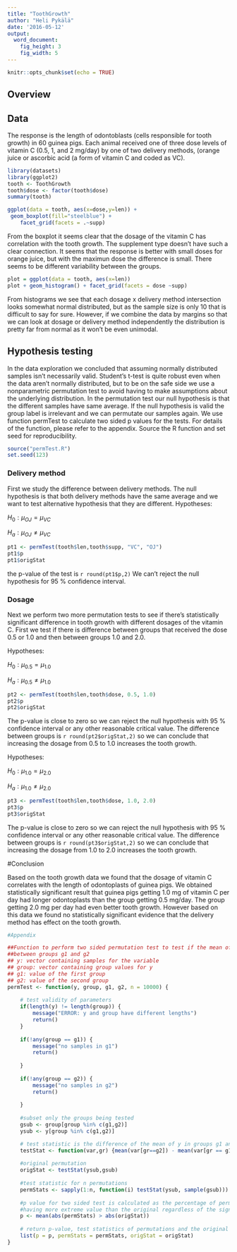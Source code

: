 ```yaml
---
title: "ToothGrowth"
author: "Heli Pykälä"
date: '2016-05-12'
output: 
  word_document: 
    fig_height: 3
    fig_width: 5
---
```


```r
knitr::opts_chunk$set(echo = TRUE)
```

## Overview



## Data

The response is the length of odontoblasts (cells responsible for tooth growth) in 60 guinea pigs. Each animal received one of three dose levels of vitamin C (0.5, 1, and 2 mg/day) by one of two delivery methods, (orange juice or ascorbic acid (a form of vitamin C and coded as VC).


```r
library(datasets)
library(ggplot2)
tooth <- ToothGrowth
tooth$dose <- factor(tooth$dose)
summary(tooth)

ggplot(data = tooth, aes(x=dose,y=len)) +
 geom_boxplot(fill="steelblue") +
    facet_grid(facets = .~supp)
```

From the boxplot it seems clear that the dosage of the vitamin C has correlation with the tooth growth. The supplement type doesn't have such a clear connection. It seems that the response is better with small doses for orange juice, but with the maximun dose the difference is small. There seems to be different variability between the groups.

```r
plot = ggplot(data = tooth, aes(x=len))
plot + geom_histogram() + facet_grid(facets = dose ~supp)
```

From histograms we see that each dosage x delivery method intersection looks somewhat normal distributed, but as the sample size is only 10 that is difficult to say for sure. However, if we combine the data by margins so that we can look at dosage or delivery method independently the distribution is pretty far from normal as it won't be even unimodal.

## Hypothesis testing

In the data exploration we concluded that assuming normally distributed samples isn't necessarily valid. Student's t-test is quite robust even when the data aren't normally distributed, but to be on the safe side we use a nonparametric permutation test to avoid having to make assumptions about the underlying distribution. In the permutation test our null hypothesis is that the different samples have same average. If the null hypothesis is valid the group label is irrelevant and we can permutate our samples again. We use function permTest to calculate two sided p values for the tests. For details of the function, please refer to the appendix. Source the R function and set seed for reproducibility.
```r
source("permTest.R")
set.seed(123)
```

### Delivery method

First we study the difference between delivery methods. The null hypothesis is that both delivery methods have the same average and we want to test alternative hypothesis that they are different. 
Hypotheses: 

$H_0: \mu_{OJ} = \mu_{VC}$ 

$H_a: \mu_{OJ} \neq \mu_{VC}$

```r
pt1 <- permTest(tooth$len,tooth$supp, "VC", "OJ")
pt1$p
pt1$origStat
```

the p-value of the test is `r round(pt1$p,2)` We can't reject the null hypothesis for 95 % confidence interval.

### Dosage

Next we perform two more permutation tests to see if there's statistically significant difference in tooth growth with different dosages of the vitamin C. First we test if there is difference between groups that received the dose 0.5 or 1.0 and then between groups 1.0 and 2.0.

Hypotheses: 

$H_0: \mu_{0.5} = \mu_{1.0}$ 

$H_a: \mu_{0.5} \neq \mu_{1.0}$

```r
pt2 <- permTest(tooth$len,tooth$dose, 0.5, 1.0)
pt2$p
pt2$origStat
```
The p-value is close to zero so we can reject the null hypothesis with 95 % confidence interval or any other reasonable critical value. The difference between groups is `r round(pt2$origStat,2)` so we can conclude that increasing the dosage from 0.5 to 1.0 increases the tooth growth.

Hypotheses: 

$H_0: \mu_{1.0} = \mu_{2.0}$ 

$H_a: \mu_{1.0} \neq \mu_{2.0}$

```r
pt3 <- permTest(tooth$len,tooth$dose, 1.0, 2.0)
pt3$p
pt3$origStat
```
The p-value is close to zero so we can reject the null hypothesis with 95 % confidence interval or any other reasonable critical value. The difference between groups is `r round(pt3$origStat,2)` so we can conclude that increasing the dosage from 1.0 to 2.0 increases the tooth growth.

#Conclusion

Based on the tooth growth data we found that the dosage of vitamin C correlates with the length of odontoplasts of guinea pigs. We obtained statistically significant result that guinea pigs getting 1.0 mg of vitamin C per day had longer odontoplasts than the group getting 0.5 mg/day. The group getting 2.0 mg per day had even better tooth growth. However based on this data we found no statistically significant evidence that the delivery method has effect on the tooth growth.

```r
#Appendix

##Function to perform two sided permutation test to test if the mean of variable y is different
##between groups g1 and g2
## y: vector containing samples for the variable
## group: vector containing group values for y
## g1: value of the first group
## g2: value of the second group
permTest <- function(y, group, g1, g2, n = 10000) {
    
    # test validity of parameters
    if(length(y) != length(group)) {
        message("ERROR: y and group have different lengths")
        return()
    }
    
    if(!any(group == g1)) {
        message("no samples in g1")
        return()
        
    }
    
    if(!any(group == g2)) {
        message("no samples in g2")
        return()
        
    }
    
    #subset only the groups being tested
    gsub <- group[group %in% c(g1,g2)]
    ysub <- y[group %in% c(g1,g2)]

    # test statistic is the difference of the mean of y in groups g1 and g2
    testStat <- function(var,gr) {mean(var[gr==g2]) - mean(var[gr == g1])}
    
    #original permutation
    origStat <- testStat(ysub,gsub)
    
    #test statistic for n permutations
    permStats <- sapply(1:n, function(i) testStat(ysub, sample(gsub)))
    
    #p value for two sided test is calculated as the percentage of permutations 
    #having more extreme value than the original regardless of the sign
    p <- mean(abs(permStats) > abs(origStat))
    
    # return p-value, test statistics of permutations and the original test statistic
    list(p = p, permStats = permStats, origStat = origStat)
}
```